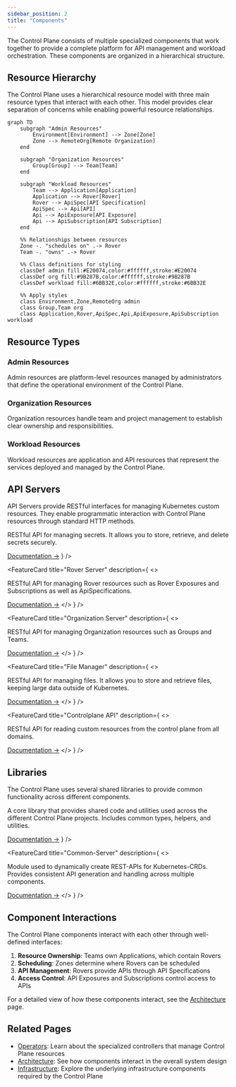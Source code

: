 ```yaml
---
sidebar_position: 2
title: "Components"
---
```



<NoAutoTitle />

<PageHeader 
  title="Control Plane Components"
  description="Explore the key components and resource hierarchy of the Control Plane platform"
/>

<InfoSection type="tip" title="Platform composition">
  The Control Plane consists of multiple specialized components that work together to provide a complete platform for API management and workload orchestration. These components are organized in a hierarchical structure.
</InfoSection>

## Resource Hierarchy

<InfoSection type="note" title="Resource model">
  The Control Plane uses a hierarchical resource model with three main resource types that interact with each other. This model provides clear separation of concerns while enabling powerful resource relationships.
</InfoSection>

```mermaid
graph TD
    subgraph "Admin Resources"
        Environment[Environment] --> Zone[Zone]
        Zone --> RemoteOrg[Remote Organization]
    end
    
    subgraph "Organization Resources"
        Group[Group] --> Team[Team]
    end
    
    subgraph "Workload Resources"
        Team --> Application[Application]
        Application --> Rover[Rover]
        Rover --> ApiSpec[API Specification]
        ApiSpec --> Api[API]
        Api --> ApiExposure[API Exposure]
        Api --> ApiSubscription[API Subscription]
    end
    
    %% Relationships between resources
    Zone -. "schedules on" .-> Rover
    Team -. "owns" .-> Rover
    
    %% Class definitions for styling
    classDef admin fill:#E20074,color:#ffffff,stroke:#E20074
    classDef org fill:#9B287B,color:#ffffff,stroke:#9B287B
    classDef workload fill:#6BB32E,color:#ffffff,stroke:#6BB32E
    
    %% Apply styles
    class Environment,Zone,RemoteOrg admin
    class Group,Team org
    class Application,Rover,ApiSpec,Api,ApiExposure,ApiSubscription workload
```

## Resource Types

### Admin Resources

Admin resources are platform-level resources managed by administrators that define the operational environment of the Control Plane.

<CardGrid columns={3}>
  <FeatureCard
    title="Environment"
    description="Logical groupings of zones and clusters that provide a high-level organizational structure for deployment targets."
  />
  <FeatureCard
    title="Zone"
    description="Represent deployment targets with specific capabilities. Zones are where workloads can be scheduled and executed."
  />
  <FeatureCard
    title="Remote Organization"
    description="References to organizations in remote clusters, enabling cross-cluster communication and resource sharing."
  />
</CardGrid>

### Organization Resources

Organization resources handle team and project management to establish clear ownership and responsibilities.

<CardGrid columns={2}>
  <FeatureCard
    title="Group"
    description="Logical groupings of teams that enable hierarchical organization of development and operational units."
  />
  <FeatureCard
    title="Team"
    description="Represent development or operational teams with members, defining who has access to and responsibility for workload resources."
  />
</CardGrid>

### Workload Resources

Workload resources are application and API resources that represent the services deployed and managed by the Control Plane.

<CardGrid columns={3}>
  <FeatureCard
    title="Application"
    description="Collections of related services that form a logical business function or capability."
  />
  <FeatureCard
    title="Rover"
    description="Deployable units that can be scheduled on clusters, representing the runtime aspects of applications."
  />
  <FeatureCard
    title="API Specification"
    description="Formal definitions of APIs using standards like OpenAPI, defining the interface contract for services."
  />
</CardGrid>

<CardGrid columns={3}>
  <FeatureCard
    title="API"
    description="Service interfaces with specifications that enable service discovery and integration."
  />
  <FeatureCard
    title="API Exposure"
    description="Configurations that define how APIs are exposed to consumers, including authentication and authorization settings."
  />
  <FeatureCard
    title="API Subscription"
    description="Definitions of service consumer relationships, managing access to APIs with appropriate permissions."
  />
</CardGrid>

## API Servers

<InfoSection type="info" title="API Servers">
  API Servers provide RESTful interfaces for managing Kubernetes custom resources. They enable programmatic interaction with Control Plane resources through standard HTTP methods.
</InfoSection>

<CardGrid columns={2}>
  <FeatureCard
    title="Secret Manager"
    description={
      <>
        <p>RESTful API for managing secrets. It allows you to store, retrieve, and delete secrets securely.</p>
        <a href="https://github.com/telekom/controlplane/blob/main/secret-manager/README.md">Documentation →</a>
      </>
    }
  />
  
  <FeatureCard
    title="Rover Server"
    description={
      <>
        <p>RESTful API for managing Rover resources such as Rover Exposures and Subscriptions as well as ApiSpecifications.</p>
        <a href="https://github.com/telekom/controlplane/blob/main/rover-server/README.md">Documentation →</a>
      </>
    }
  />
  
  <FeatureCard
    title="Organization Server"
    description={
      <>
        <p>RESTful API for managing Organization resources such as Groups and Teams.</p>
        <a href="https://github.com/telekom/controlplane/blob/main/organization-server/README.md">Documentation →</a>
      </>
    }
  />
  
  <FeatureCard
    title="File Manager"
    description={
      <>
        <p>RESTful API for managing files. It allows you to store and retrieve files, keeping large data outside of Kubernetes.</p>
        <a href="https://github.com/telekom/controlplane/blob/main/file-manager/README.md">Documentation →</a>
      </>
    }
  />
  
  <FeatureCard
    title="Controlplane API"
    description={
      <>
        <p>RESTful API for reading custom resources from the control plane from all domains.</p>
        <a href="https://github.com/telekom/controlplane/blob/main/cpapi/README.md">Documentation →</a>
      </>
    }
  />
</CardGrid>

## Libraries

<InfoSection type="note" title="Shared code">
  The Control Plane uses several shared libraries to provide common functionality across different components.
</InfoSection>

<CardGrid columns={2}>
  <FeatureCard
    title="Common"
    description={
      <>
        <p>A core library that provides shared code and utilities used across the different Control Plane projects. Includes common types, helpers, and utilities.</p>
        <a href="https://github.com/telekom/controlplane/blob/main/common/README.md">Documentation →</a>
      </>
    }
  />
  
  <FeatureCard
    title="Common-Server"
    description={
      <>
        <p>Module used to dynamically create REST-APIs for Kubernetes-CRDs. Provides consistent API generation and handling across multiple components.</p>
        <a href="https://github.com/telekom/controlplane/blob/main/common-server/README.md">Documentation →</a>
      </>
    }
  />
</CardGrid>

## Component Interactions

The Control Plane components interact with each other through well-defined interfaces:

1. **Resource Ownership**: Teams own Applications, which contain Rovers
2. **Scheduling**: Zones determine where Rovers can be scheduled
3. **API Management**: Rovers provide APIs through API Specifications
4. **Access Control**: API Exposures and Subscriptions control access to APIs

For a detailed view of how these components interact, see the [Architecture](architecture) page.

## Related Pages

- [Operators](operators): Learn about the specialized controllers that manage Control Plane resources
- [Architecture](architecture): See how components interact in the overall system design
- [Infrastructure](infrastructure): Explore the underlying infrastructure components required by the Control Plane